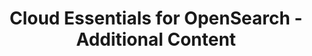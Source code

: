 ---
title: Cloud Essentials for OpenSearch - Additional Content
description: Cloud Essentials for OpenSearch additional content.
---